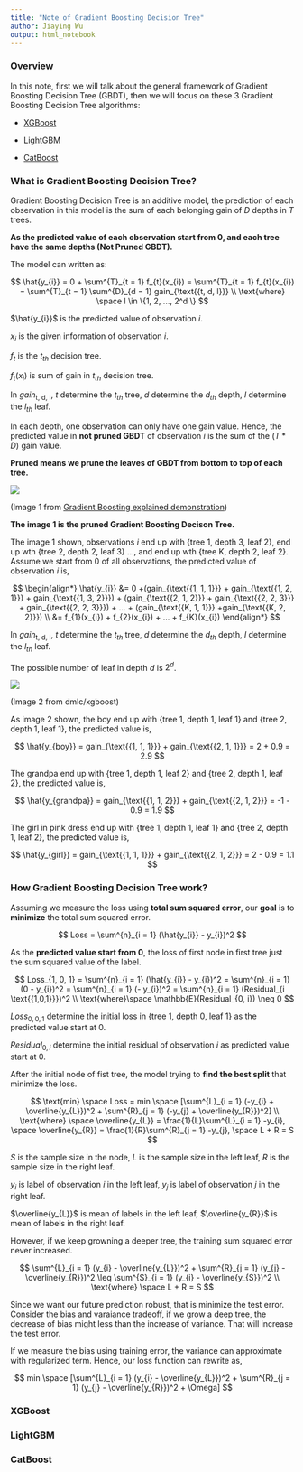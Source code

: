 ```yaml
---
title: "Note of Gradient Boosting Decision Tree"
author: Jiaying Wu
output: html_notebook
---
```


### Overview

In this note, first we will talk about the general framework of Gradient Boosting Decision Tree (GBDT), then we will focus on these 3 Gradient Boosting Decision Tree algorithms:

* [XGBoost](https://xgboost.readthedocs.io/en/latest/)

* [LightGBM](https://lightgbm.readthedocs.io/en/latest/)

* [CatBoost](https://catboost.ai)


### What is Gradient Boosting Decision Tree?

Gradient Boosting Decision Tree is an additive model,  the prediction of each observation in this model is the sum of each belonging gain of $D$ depths in $T$ trees.

**As the predicted value of each observation start from 0, and each tree have the same depths (Not Pruned GBDT).** 

The model can written as:

$$
\hat{y_{i}} = 0 + \sum^{T}_{t = 1} f_{t}(x_{i}) = \sum^{T}_{t = 1} f_{t}(x_{i}) = \sum^{T}_{t = 1} \sum^{D}_{d = 1} gain_{\text{{t, d, l}}} \\
\text{where} \space l \in \{1, 2, ..., 2^d \}
$$

$\hat{y_{i}}$ is the predicted value of observation $i$.

$x_{i}$ is the given information of observation $i$.

$f_{t}$ is the $t_{th}$ decision tree.

$f_{t}(x_{i})$ is sum of gain in $t_{th}$ decision tree.

In $gain_{\text{{t, d, l}}}$, $t$ determine the $t_{th}$ tree, $d$ determine the $d_{th}$ depth, $l$ determine the $l_{th}$ leaf.

In each depth, one observation can only have one gain value. Hence, the predicted value in **not pruned GBDT** of observation $i$ is the sum of the $(T*D)$ gain value.

**Pruned means we prune the leaves of GBDT from bottom to top of each tree.**

![](http://arogozhnikov.github.io/images/gbdt_attractive_picture.png)

(Image 1 from [Gradient Boosting explained demonstration](http://arogozhnikov.github.io/2016/06/24/gradient_boosting_explained.html))

**The image 1 is the pruned Gradient Boosting Decison Tree.**

The image 1 shown, observations $i$ end up with {tree 1, depth 3, leaf 2}, end up wth {tree 2, depth 2, leaf 3} ..., and end up wth {tree K, depth 2, leaf 2}. Assume we start from 0 of all observations, the predicted value of observation $i$ is,

$$
\begin{align*}
\hat{y_{i}} &=  0 +(gain_{\text{{1, 1, 1}}} + gain_{\text{{1, 2, 1}}} + gain_{\text{{1, 3, 2}}}) + (gain_{\text{{2, 1, 2}}} + gain_{\text{{2, 2, 3}}} + gain_{\text{{2, 2, 3}}}) + ... + (gain_{\text{{K, 1, 1}}} +gain_{\text{{K, 2, 2}}}) \\ 
&= f_{1}(x_{i}) + f_{2}(x_{i}) + ... + f_{K}(x_{i})
\end{align*}
$$

In $gain_{\text{{t, d, l}}}$, $t$ determine the $t_{th}$ tree, $d$ determine the $d_{th}$ depth, $l$ determine the $l_{th}$ leaf.

The possible number of leaf in depth $d$ is $2^{d}$.

![](https://raw.githubusercontent.com/dmlc/web-data/master/xgboost/model/twocart.png)

(Image 2 from dmlc/xgboost)

As image 2 shown, the boy end up with {tree 1, depth 1, leaf 1} and {tree 2, depth 1, leaf 1}, the predicted value is,

$$
\hat{y_{boy}} = gain_{\text{{1, 1, 1}}} + gain_{\text{{2, 1, 1}}} = 2 + 0.9 = 2.9
$$

The grandpa end up with {tree 1, depth 1, leaf 2} and {tree 2, depth 1, leaf 2}, the predicted value is,

$$
\hat{y_{grandpa}} = gain_{\text{{1, 1, 2}}} + gain_{\text{{2, 1, 2}}} = -1 - 0.9 = 1.9
$$

The girl in pink dress end up with {tree 1, depth 1, leaf 1} and {tree 2, depth 1, leaf 2}, the predicted value is,

$$
\hat{y_{girl}} = gain_{\text{{1, 1, 1}}} + gain_{\text{{2, 1, 2}}} = 2 - 0.9 = 1.1
$$


### How Gradient Boosting Decision Tree work?

Assuming we measure the loss using **total sum squared error**, our **goal** is to **minimize** the total sum squared error.

$$
Loss = \sum^{n}_{i = 1} (\hat{y_{i}} - y_{i})^2
$$

As the **predicted value start from 0**, the loss of first node in first tree just the sum squared value of the label.

$$
Loss_{1, 0, 1} = \sum^{n}_{i = 1} (\hat{y_{i}} - y_{i})^2 = \sum^{n}_{i = 1} (0 - y_{i})^2 = \sum^{n}_{i = 1} (- y_{i})^2 = \sum^{n}_{i = 1} (Residual_{i \text{{1,0,1}}})^2 \\
\text{where}\space \mathbb{E}(Residual_{0, i}) \neq 0
$$

$Loss_{0, 0, 1}$ determine the initial loss in {tree 1, depth 0, leaf 1} as the predicted value start at 0.

$Residual_{0, i}$ determine the initial residual of observation $i$ as predicted value start at 0.

After the initial node of fist tree, the model trying to **find the best split** that minimize the loss.

$$
\text{min} \space Loss = min \space  [\sum^{L}_{i = 1} (-y_{i} + \overline{y_{L}})^2 + \sum^{R}_{j = 1} (-y_{j} + \overline{y_{R}})^2] \\
\text{where} \space \overline{y_{L}} = \frac{1}{L}\sum^{L}_{i = 1} -y_{i}, \space \overline{y_{R}} = \frac{1}{R}\sum^{R}_{j = 1} -y_{j}, \space L + R = S
$$

$S$ is the sample size in the node, $L$ is the sample size in the left leaf, $R$ is the sample size in the right leaf.

$y_{i}$ is label of observation $i$ in the left leaf, $y_{j}$ is label of observation $j$ in the right leaf.

$\overline{y_{L}}$ is mean of labels in the left leaf, $\overline{y_{R}}$ is mean of labels in the right leaf.

However, if we keep growning a deeper tree, the training sum squared error never increased.

$$
\sum^{L}_{i = 1} (y_{i} - \overline{y_{L}})^2 + \sum^{R}_{j = 1} (y_{j} - \overline{y_{R}})^2 \leq \sum^{S}_{i = 1} (y_{i} - \overline{y_{S}})^2 \\
\text{where} \space L + R = S
$$

Since we want our future prediction robust, that is minimize the test error. Consider the bias and varaiance tradeoff, if we grow a deep tree, the decrease of bias might less than the increase of variance. That will increase the test error.

If we measure the bias using training error, the variance can approximate with regularized term. Hence, our loss function can rewrite as,

$$
min \space  [\sum^{L}_{i = 1} (y_{i} - \overline{y_{L}})^2 + \sum^{R}_{j = 1} (y_{j} - \overline{y_{R}})^2 + \Omega]
$$



### XGBoost








### LightGBM









### CatBoost









